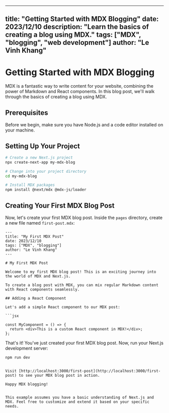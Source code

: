 
---
title: "Getting Started with MDX Blogging"
date: 2023/12/10
description: "Learn the basics of creating a blog using MDX."
tags: ["MDX", "blogging", "web development"]
author: "Le Vinh Khang"
---

# Getting Started with MDX Blogging

MDX is a fantastic way to write content for your website, combining the power of Markdown and React components. In this blog post, we'll walk through the basics of creating a blog using MDX.

## Prerequisites

Before we begin, make sure you have Node.js and a code editor installed on your machine.

## Setting Up Your Project

```bash
# Create a new Next.js project
npx create-next-app my-mdx-blog

# Change into your project directory
cd my-mdx-blog

# Install MDX packages
npm install @next/mdx @mdx-js/loader
```

## Creating Your First MDX Blog Post

Now, let's create your first MDX blog post. Inside the `pages` directory, create a new file named `first-post.mdx`:

```mdx
---
title: "My First MDX Post"
date: 2023/12/10
tags: ["MDX", "blogging"]
author: "Le Vinh Khang"
---

# My First MDX Post

Welcome to my first MDX blog post! This is an exciting journey into the world of MDX and Next.js.

To create a blog post with MDX, you can mix regular Markdown content with React components seamlessly.

## Adding a React Component

Let's add a simple React component to our MDX post:

```jsx

const MyComponent = () => {
  return <div>This is a custom React component in MDX!</div>;
};

```

That's it! You've just created your first MDX blog post. Now, run your Next.js development server:

```bash
npm run dev
```
```

Visit [http://localhost:3000/first-post](http://localhost:3000/first-post) to see your MDX blog post in action.

Happy MDX blogging!


This example assumes you have a basic understanding of Next.js and MDX. Feel free to customize and extend it based on your specific needs.
